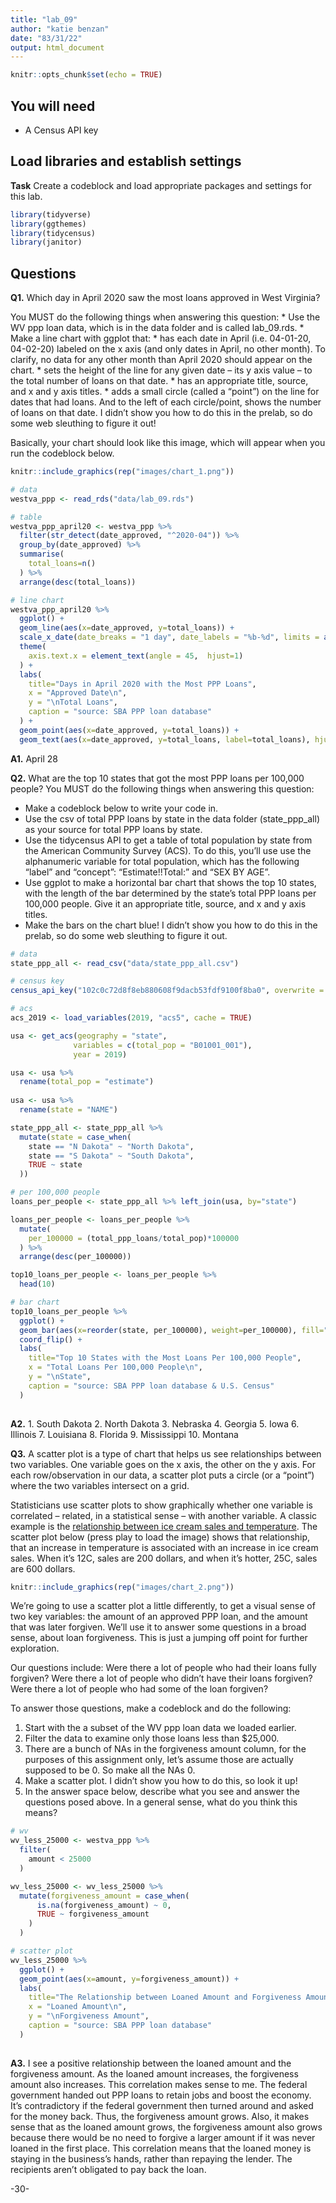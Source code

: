 ```yaml
---
title: "lab_09"
author: "katie benzan"
date: "83/31/22"
output: html_document
---
```


```r
knitr::opts_chunk$set(echo = TRUE)
```

## You will need

* A Census API key

## Load libraries and establish settings

**Task** Create a codeblock and load appropriate packages and settings for this lab.

```r
library(tidyverse)
library(ggthemes)
library(tidycensus)
library(janitor)
```

## Questions

**Q1.** Which day in April 2020 saw the most loans approved in West Virginia? 

You MUST do the following things when answering this question:
* Use the WV ppp loan data, which is in the data folder and is called lab_09.rds.
* Make a line chart with ggplot that:
  * has each date in April (i.e. 04-01-20, 04-02-20) labeled on the x axis (and only dates in April, no other month). To clarify, no data for any other month than April 2020 should appear on the chart. 
  * sets the height of the line for any given date -- its y axis value -- to the total number of loans on that date.
  * has an appropriate title, source, and x and y axis titles. 
  * adds a small circle (called a "point") on the line for dates that had loans. And to the left of each circle/point, shows the number of loans on that date.  I didn't show you how to do this in the prelab, so do some web sleuthing to figure it out! 

Basically, your chart should look like this image, which will appear when you run the codeblock below. 

```r
knitr::include_graphics(rep("images/chart_1.png"))
```

```r
# data
westva_ppp <- read_rds("data/lab_09.rds")

# table
westva_ppp_april20 <- westva_ppp %>%
  filter(str_detect(date_approved, "^2020-04")) %>% 
  group_by(date_approved) %>%
  summarise(
    total_loans=n()
  ) %>% 
  arrange(desc(total_loans))

# line chart
westva_ppp_april20 %>%
  ggplot() + 
  geom_line(aes(x=date_approved, y=total_loans)) +
  scale_x_date(date_breaks = "1 day", date_labels = "%b-%d", limits = as.Date(c('2020-04-02', '2020-04-29'))) +
  theme(
    axis.text.x = element_text(angle = 45,  hjust=1)
  ) +
  labs(
    title="Days in April 2020 with the Most PPP Loans",
    x = "Approved Date\n",
    y = "\nTotal Loans",
    caption = "source: SBA PPP loan database"
  ) +
  geom_point(aes(x=date_approved, y=total_loans)) +
  geom_text(aes(x=date_approved, y=total_loans, label=total_loans), hjust=1, vjust=0)

```

**A1.** April 28

**Q2.** What are the top 10 states that got the most PPP loans per 100,000 people? You MUST do the following things when answering this question:

* Make a codeblock below to write your code in.
* Use the csv of total PPP loans by state in the data folder (state_ppp_all) as your source for total PPP loans by state.  
* Use the tidycensus API to get a table of total population by state from the American Community Survey (ACS). To do this, you'll use use the alphanumeric variable for total population, which has the following "label" and "concept": "Estimate!!Total:" and "SEX BY AGE".  
* Use ggplot to make a horizontal bar chart that shows the top 10 states, with the length of the bar determined by the state's total PPP loans per 100,000 people. Give it an appropriate title, source, and x and y axis titles. 
* Make the bars on the chart blue! I didn't show you how to do this in the prelab, so do some web sleuthing to figure it out.  

```r
# data
state_ppp_all <- read_csv("data/state_ppp_all.csv")

# census key
census_api_key("102c0c72d8f8eb880608f9dacb53fdf9100f8ba0", overwrite = TRUE, install = TRUE)

# acs
acs_2019 <- load_variables(2019, "acs5", cache = TRUE)

usa <- get_acs(geography = "state",
              variables = c(total_pop = "B01001_001"),
              year = 2019) 

usa <- usa %>% 
  rename(total_pop = "estimate")  
  
usa <- usa %>% 
  rename(state = "NAME")

state_ppp_all <- state_ppp_all %>% 
  mutate(state = case_when(
    state == "N Dakota" ~ "North Dakota",
    state == "S Dakota" ~ "South Dakota",
    TRUE ~ state
  ))

# per 100,000 people
loans_per_people <- state_ppp_all %>% left_join(usa, by="state")

loans_per_people <- loans_per_people %>% 
  mutate(
    per_100000 = (total_ppp_loans/total_pop)*100000
  ) %>% 
  arrange(desc(per_100000))

top10_loans_per_people <- loans_per_people %>% 
  head(10)

# bar chart
top10_loans_per_people %>%
  ggplot() +
  geom_bar(aes(x=reorder(state, per_100000), weight=per_100000), fill="blue") +
  coord_flip() +
  labs(
    title="Top 10 States with the Most Loans Per 100,000 People",
    x = "Total Loans Per 100,000 People\n",
    y = "\nState",
    caption = "source: SBA PPP loan database & U.S. Census"
  ) 
  
```


**A2.** 1. South Dakota 2. North Dakota 3. Nebraska 4. Georgia 5. Iowa 6. Illinois 7. Louisiana 8. Florida 9. Mississippi 10. Montana

**Q3.**  A scatter plot is a type of chart that helps us see relationships between two variables. One variable goes on the x axis, the other on the y axis.  For each row/observation in our data, a scatter plot puts a circle (or a "point") where the two variables intersect on a grid. 

Statisticians use scatter plots to show graphically whether one variable is correlated -- related, in a statistical sense -- with another variable.  A classic example is the [relationship between ice cream sales and temperature](https://www.mathsisfun.com/data/scatter-xy-plots.html).  The scatter plot below (press play to load the image) shows that relationship, that an increase in temperature is associated with an increase in ice cream sales. When it's 12C, sales are 200 dollars, and when it's hotter, 25C, sales are 600 dollars.

```r
knitr::include_graphics(rep("images/chart_2.png"))
```

We're going to use a scatter plot a little differently, to get a visual sense of two key variables: the amount of an approved PPP loan, and the amount that was later forgiven. We'll use it to answer some questions in a broad sense, about loan forgiveness.  This is just a jumping off point for further exploration. 

Our questions include: Were there a lot of people who had their loans fully forgiven?  Were there a lot of people who didn't have their loans forgiven? Were there a lot of people who had some of the loan forgiven? 

To answer those questions, make a codeblock and do the following:

1. Start with the a subset of the WV ppp loan data we loaded earlier.
2. Filter the data to examine only those loans less than $25,000.
3. There are a bunch of NAs in the forgiveness amount column, for the purposes of this assignment only, let's assume those are actually supposed to be 0. So make all the NAs 0. 
4. Make a scatter plot. I didn't show you how to do this, so look it up! 
5. In the answer space below, describe what you see and answer the questions posed above.  In a general sense, what do you think this means?  

```r
# wv
wv_less_25000 <- westva_ppp %>% 
  filter(
    amount < 25000
  )

wv_less_25000 <- wv_less_25000 %>% 
  mutate(forgiveness_amount = case_when(
      is.na(forgiveness_amount) ~ 0, 
      TRUE ~ forgiveness_amount
    )
  )

# scatter plot
wv_less_25000 %>% 
  ggplot() +
  geom_point(aes(x=amount, y=forgiveness_amount)) +
  labs(
    title="The Relationship between Loaned Amount and Forgiveness Amount",
    x = "Loaned Amount\n",
    y = "\nForgiveness Amount",
    caption = "source: SBA PPP loan database"
  ) 
  
```


**A3.** I see a positive relationship between the loaned amount and the forgiveness amount. As the loaned amount increases, the forgiveness amount also increases. This correlation makes sense to me. The federal government handed out PPP loans to retain jobs and boost the economy. It's contradictory if the federal government then turned around and asked for the money back. Thus, the forgiveness amount grows. Also, it makes sense that as the loaned amount grows, the forgiveness amount also grows because there would be no need to forgive a larger amount if it was never loaned in the first place. This correlation means that the loaned money is staying in the business's hands, rather than repaying the lender. The recipients aren't obligated to pay back the loan. 


-30-

